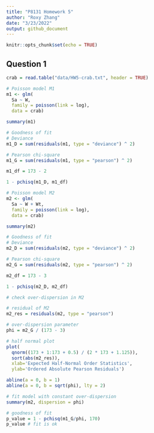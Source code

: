 ```yaml
---
title: "P8131 Homework 5"
author: "Roxy Zhang"
date: "3/23/2022"
output: github_document
---
```


```r
knitr::opts_chunk$set(echo = TRUE)
```

## Question 1

```r
crab = read.table("data/HW5-crab.txt", header = TRUE)
```

```r
# Poisson model M1
m1 <- glm(
  Sa ~ W,
  family = poisson(link = log),
  data = crab)

summary(m1)

# Goodness of fit
# Deviance
m1_D = sum(residuals(m1, type = "deviance") ^ 2)

# Pearson chi-square
m1_G = sum(residuals(m1, type = "pearson") ^ 2)

m1_df = 173 - 2

1 - pchisq(m1_D, m1_df)
```

```r
# Poisson model M2
m2 <- glm(
  Sa ~ W + Wt,
  family = poisson(link = log),
  data = crab)

summary(m2)

# Goodness of fit
# Deviance
m2_D = sum(residuals(m2, type = "deviance") ^ 2)

# Pearson chi-square
m2_G = sum(residuals(m2, type = "pearson") ^ 2)

m2_df = 173 - 3

1 - pchisq(m2_D, m2_df)
```

```r
# check over-dispersion in M2

# residual of M2
m2_res = residuals(m2, type = "pearson")

# over-dispersion parameter
phi = m2_G / (173 - 3)

# half normal plot
plot(
  qnorm((173 + 1:173 + 0.5) / (2 * 173 + 1.125)),
  sort(abs(m2_res)),
  xlab='Expected Half-Normal Order Statistics', 
  ylab='Ordered Absolute Pearson Residuals')

abline(a = 0, b = 1)
abline(a = 0, b = sqrt(phi), lty = 2)

# fit model with constant over-dispersion
summary(m2, dispersion = phi)

# goodness of fit
p_value = 1 - pchisq(m1_G/phi, 170)
p_value # fit is ok
```
